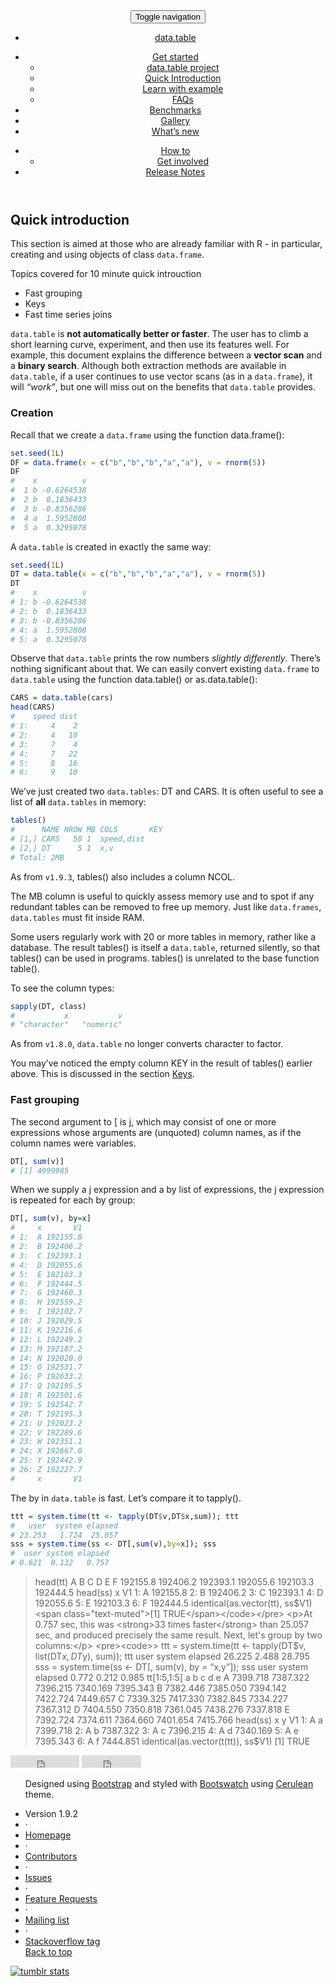 <!-- <body> -->
<!-- Master nav - DO NOT TOUCH-->
<header>
<div class="navbar-default">
<button class="navbar-toggle" type="button" data-toggle="collapse" data-target="#navbar-main">
<span class="sr-only">Toggle navigation</span>
<span class="icon-bar"></span>
<span class="icon-bar"></span>
<span class="icon-bar"></span>
</button>
<nav class="collapse navbar-collapse bs-navbar-collapse" role="navigation">
<ul class="nav navbar-nav">
<li><a href="../"><span class="glyphicon glyphicon-home"></span> data.table</a>
</li>
</ul>
<ul class="nav navbar-nav navbar-left">
<li class="dropdown">
<a class="dropdown-toggle" data-toggle="dropdown" href="#" id="docs"><span class="glyphicon glyphicon-pencil"></span> Get started <span class="caret"></span></a>
<ul class="dropdown-menu" aria-labelledby="docs">
<li><a href="../about/">data.table project</a></li>
<li><a href="./">Quick Introduction</a></li>
<li><a href="../learn-by-example/">Learn with example</a></li>
<li><a href="../faq/">FAQs</a></li>
</ul>
</li>
<li><a href="../benchmarks/"><span class="glyphicon glyphicon-wrench"></span> Benchmarks</a></li>
<li><a href="../gallery/"><span class="glyphicon glyphicon-book"></span> Gallery</a></li>
<li><a href="../new/"><span class="glyphicon glyphicon-cog"></span> What's new</a></li>
</ul>
<ul class="nav navbar-nav navbar-right">
<li class="dropdown">
<a class="dropdown-toggle" data-toggle="dropdown" href="#" id="docs"><span class="glyphicon glyphicon-question-sign"></span> How to<span class="caret"></span></a>
<ul class="dropdown-menu" aria-labelledby="docs">
<li><a href="../get-involved/">Get involved</a></li>
</ul>
</li>
<li><a href="../notes/">Release Notes</a></li>
</ul>
</nav>
</div>
</header>
<!-- About/index.html -->
<!-- ACTUAL CONTENT STARTS HERE -->
<div class='container bs-docs-container'>
<div class='row'>
<div class='col-md-9'>
# Quick introduction {.page-header #introduction}

<p class='lead'> This section is aimed at those who are already familiar with R - in particular, creating and using objects of class `data.frame`. </p>
<div class='panel panel-default'>
<div class='panel-heading'> Topics covered for 10 minute quick introuction</div>
<div class='panel-body'>
<ul>
<li id='fast-grouping'> Fast grouping</li>
<li id='keys'> Keys</li>
<li id='joins'> Fast time series joins</li>
</ul>
</div>
</div>
<div class='bs-docs-section'>
<p > `data.table` is **not automatically better or faster**. The user has to climb a short learning curve, experiment, and then use its features well. For example, this document explains the difference between a **vector scan** and a **binary search**. Although both extraction methods are available in `data.table`, if a user continues to use vector scans (as in a `data.frame`), it will *"work"*, but one will miss out on the benefits that `data.table` provides. </p>
### Creation {#creation}

<p > Recall that we create a `data.frame` using the function <code2>data.frame()</code2>: </p>
```.r
set.seed(1L)
DF = data.frame(x = c("b","b","b","a","a"), v = rnorm(5))
DF
#    x          v
#  1 b -0.6264538
#  2 b  0.1836433
#  3 b -0.8356286
#  4 a  1.5952808
#  5 a  0.3295078
```
<p > A `data.table` is created in exactly the same way: </p>
```.r
set.seed(1L)
DT = data.table(x = c("b","b","b","a","a"), v = rnorm(5))
DT
#    x          v
# 1: b -0.6264538
# 2: b  0.1836433
# 3: b -0.8356286
# 4: a  1.5952808
# 5: a  0.3295078
```
<p > Observe that `data.table` prints the row numbers *slightly differently*. There's nothing significant about that. We can easily convert existing `data.frame` to `data.table` using the function <code2>data.table()</code2> or <code2>as.data.table()</code2>: </p>
```.r
CARS = data.table(cars)
head(CARS)
#    speed dist
# 1:     4    2
# 2:     4   10
# 3:     7    4
# 4:     7   22
# 5:     8   16
# 6:     9   10
```
<p > We've just created two `data.tables`: <code2>DT</code2> and <code2>CARS</code2>. It is often useful to see a list of **all** `data.tables` in memory: </p>
```.r
tables()
#      NAME NROW MB COLS       KEY
# [1,] CARS   50 1  speed,dist    
# [2,] DT      5 1  x,v           
# Total: 2MB
```
<div class='bs-callout bs-callout-info' id='qintro-box-00'>
<p > <span class="text-info"><span class='glyphicon glyphicon-info-sign'></span> </span> As from <code>v1.9.3</code>, <code2>tables()</code2> also includes a column <code2>NCOL</code2>. </p>
</div>
<p > The <code2>MB</code2> column is useful to quickly assess memory use and to spot if any redundant tables can be removed to free up memory. Just like `data.frames`, `data.tables` must fit inside RAM. </p>
<p > Some users regularly work with 20 or more tables in memory, rather like a database. The result <code2>tables()</code2> is itself a `data.table`, returned silently, so that <code2>tables()</code2> can be used in programs. <code2>tables()</code2> is unrelated to the base function <code2>table()</code2>. </p>
To see the column types: 
```.r
sapply(DT, class)
#           x           v 
# "character"   "numeric"
```
<div class='bs-callout bs-callout-info' id='qintro-box-01'>
<p > <span class="text-info"><span class='glyphicon glyphicon-info-sign'></span> </span> As from <code>v1.8.0</code>, `data.table` no longer converts <code2>character</code2> to <code2>factor</code2>. </p>
</div>
<p > You may've noticed the empty column <code2>KEY</code2> in the result of <code2>tables()</code2> earlier above. This is discussed in the section [Keys](#keys). </p>
</div>
<!-- Introduction -->
<!-- Grouping -->
### Fast grouping {#fast-grouping .page-header}

<p > The second argument to <code2>[</code2> is <code2>j</code2>, which may consist of one or more expressions whose arguments are (unquoted) column names, as if the column names were variables. </p>
                                    
```.r
DT[, sum(v)]
# [1] 4999985
```
                                    
<p > When we supply a <code2>j</code2> expression and a <code2>by</code2> list of expressions, the <code2>j</code2> expression is repeated for each <code2>by</code2> group: </p>
                                    
```.r
DT[, sum(v), by=x]
#     x       V1
# 1:  A 192155.8
# 2:  B 192406.2
# 3:  C 192393.1
# 4:  D 192055.6
# 5:  E 192103.3
# 6:  F 192444.5
# 7:  G 192460.3
# 8:  H 192559.2
# 9:  I 192102.7
# 10: J 192029.5
# 11: K 192216.6
# 12: L 192249.2
# 13: M 192187.2
# 14: N 192020.0
# 15: O 192531.7
# 16: P 192633.2
# 17: Q 192195.5
# 18: R 192501.6
# 19: S 192542.7
# 20: T 192195.3
# 21: U 192023.2
# 22: V 192289.6
# 23: W 192351.1
# 24: X 192667.0
# 25: Y 192442.9
# 26: Z 192227.7
#     x       V1
```
<p > The <code2>by</code2> in `data.table` is fast. Let's compare it to <code2>tapply()</code2>. </p>
                                    
```.r
ttt = system.time(tt <- tapply(DT$v,DT$x,sum)); ttt
#   user  system elapsed
# 23.253   1.724  25.057
sss = system.time(ss <- DT[,sum(v),by=x]); sss
#  user system elapsed
# 0.621  0.132   0.757
```
> head(tt)
<span class="text-muted">       A        B        C        D        E        F
192155.8 192406.2 192393.1 192055.6 192103.3 192444.5</span>
> head(ss)
<span class="text-muted">   x       V1
1: A 192155.8
2: B 192406.2
3: C 192393.1
4: D 192055.6
5: E 192103.3
6: F 192444.5</span>
> identical(as.vector(tt), ss$V1)
<span class="text-muted">[1] TRUE</span></code></pre>
                        <p>At 0.757 sec, this was <strong>33 times faster</strong> than 25.057 sec, and produced precisely the same result. Next, let's group by two columns:</p>
                        <pre><code>> ttt = system.time(tt <- tapply(DT$v, list(DT$x, DT$y), sum)); ttt
<span class="text-muted">  user system elapsed
26.225  2.488  28.795</span>
> sss = system.time(ss <- DT[, sum(v), by = "x,y"]); sss
<span class="text-muted"> user system elapsed
0.772  0.212   0.985</span>
> tt[1:5,1:5]
<span class="text-muted">         a        b        c        d        e
A 7399.718 7387.322 7396.215 7340.169 7395.343
B 7382.446 7385.050 7394.142 7422.724 7449.657
C 7339.325 7417.330 7382.845 7334.227 7367.312
D 7404.550 7350.818 7361.045 7438.276 7337.818
E 7392.724 7374.611 7364.660 7401.654 7415.766</span>
> head(ss)
<span class="text-muted">   x y       V1
1: A a 7399.718
2: A b 7387.322
3: A c 7396.215
4: A d 7340.169
5: A e 7395.343
6: A f 7444.851</span>
> identical(as.vector(t(tt)), ss$V1)
<span class="text-muted">[1] TRUE</span></code></pre>
<!-- <p>This was <strong>29 times faster</strong>, and the syntax is a little simpler and easier to read.</p>
<p>The following features are mentioned only briefly here; further examples are in <span class="text-info">?data.table</span> and the <a href="../faq/#beginner">FAQ vignette</a>.</p>
<ul>
<li>To return several expressions, pass a <code>list()</code> to <code>j</code>.</li>
<li>Each item of the list is recycled to match the length of the longest item.</li>
<li>You can pass a <code>list()</code> of expressions of column names to by e.g.
<code>DT[, sum(v), by = list(month(dateCol), region)]</code> where calling <code>month()</code> on <code>dateCol</code> is what we mean by expressions of column names.</li>
<li>Any <code>R</code> functions from any package can be used in <code>j</code> and <code>by</code>.</li>
</ul> -->                                
</div>
</div>
</div>
</div>
<!-- FOOTER - YOU WOULDNT HAVE TO MODIFY THIS PART -->
<footer class="bs-footer" role="contentinfo">
<div class="container">
<iframe src="http://ghbtns.com/github-btn.html?user=Rdatatable&repo=data.table&type=watch&count=true"
allowtransparency="true" frameborder="0" scrolling="0" width="110" height="20"></iframe>
<iframe src="http://ghbtns.com/github-btn.html?user=Rdatatable&repo=data.table&type=fork&count=true"
allowtransparency="true" frameborder="0" scrolling="0" width="95" height="20"></iframe>
<div class="footer-links">
<ul class="footer-links muted">
<p>Designed using <a href="http://getbootstrap.com">Bootstrap</a> and styled with <a href="http://bootswatch.com/">Bootswatch</a> using <a href="http://bootswatch.com/cerulean">Cerulean</a> theme.</p>
<li>Version 1.9.2</li>
<li>&middot;</li>
<li><a href="https://github.com/Rdatatable/data.table">Homepage</a></li>
<li>&middot;</li>
<li><a href="https://github.com/Rdatatable/data.table/graphs/contributors">Contributors</a></li>
<li>&middot;</li>
<li><a href="https://github.com/Rdatatable/data.table/issues?direction=desc&labels=bug&sort=updated&state=open">Issues</a></li>
<li>&middot;</li>
<li><a href="https://github.com/Rdatatable/data.table/issues?direction=desc&labels=feature+request&page=1&sort=updated&state=open">Feature Requests</a></li>
<li>&middot;</li>
<li><a href="https://r-forge.r-project.org/mail/?group_id=240">Mailing list</a></li>
<li>&middot;</li>
<li><a href="http://stackoverflow.com/questions/tagged/r+data.table">Stackoverflow tag</a></li>
<span class="pull-right"><a href="#top">Back to top</a></span>
</ul>
</footer>
<script src="https://code.jquery.com/jquery.js"></script>
<script src="../js/waypoints.js"></script>
<script src="../js/bootstrap.min.js"></script>
<script src="../js/docs.min.js"></script>
<!-- Start of StatCounter Code -->
<script type="text/javascript">
var sc_project=6237851;
var sc_invisible=1;
var sc_security="518c93ca";
</script>
<script type="text/javascript" src="http://www.statcounter.com/counter/counter.js"></script>
<noscript>
<div class="statcounter">
<a title="tumblr stats" href="http://statcounter.com/tumblr/" >
<img class="statcounter" src="http://c.statcounter.com/6237851/0/518c93ca/1/" alt="tumblr stats" ></a>
</div>
</noscript>
<!-- End of StatCounter Code -->
</body>
</html>
